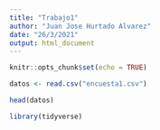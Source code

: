 ```yaml
---
title: "Trabajo1"
author: "Juan Jose Hurtado Alvarez"
date: "26/3/2021"
output: html_document
---
```


```r
knitr::opts_chunk$set(echo = TRUE)
```


```r
datos <- read.csv("encuesta1.csv")
```

```r
head(datos)
```


```r
library(tidyverse)
```

